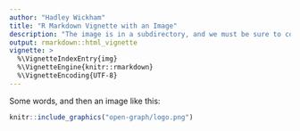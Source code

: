 ```yaml
---
author: "Hadley Wickham"
title: "R Markdown Vignette with an Image"
description: "The image is in a subdirectory, and we must be sure to copy it."
output: rmarkdown::html_vignette
vignette: >
  %\VignetteIndexEntry{img}
  %\VignetteEngine{knitr::rmarkdown}
  %\VignetteEncoding{UTF-8}
---
```


Some words, and then an image like this:

```r
knitr::include_graphics("open-graph/logo.png")
```
